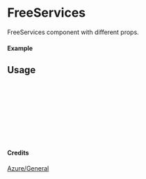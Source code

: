 
<Meta of={FreeServices} title="Azure/General/FreeServices" />

# FreeServices

FreeServices component with different props.

#### Example

<Canvas of={FreeServices.Primary} />

## Usage

```ts
import { FreeServices } from "yadl-ui";

const Example = () => {
  return (
      <FreeServices />
  );
};

export default Example;
```

#### Credits
[Azure/General](https://learn.microsoft.com/en-us/azure/architecture/icons/)
